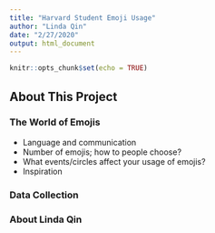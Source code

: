 ```yaml
---
title: "Harvard Student Emoji Usage"
author: "Linda Qin"
date: "2/27/2020"
output: html_document
---
```


```r
knitr::opts_chunk$set(echo = TRUE)
```

## About This Project

### The World of Emojis
- Language and communication
- Number of emojis; how to people choose?
- What events/circles affect your usage of emojis?
- Inspiration

### Data Collection

### About Linda Qin

